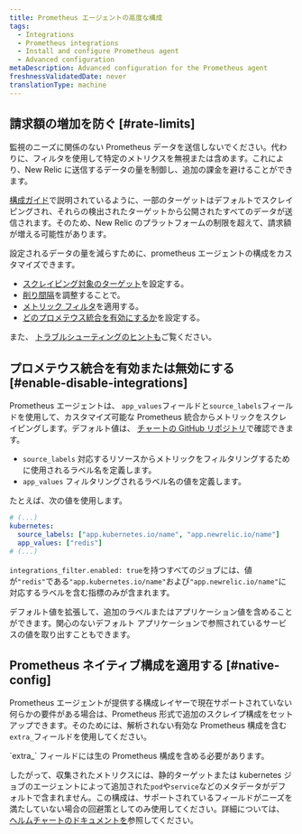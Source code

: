 ```yaml
---
title: Prometheus エージェントの高度な構成
tags:
  - Integrations
  - Prometheus integrations
  - Install and configure Prometheus agent
  - Advanced configuration
metaDescription: Advanced configuration for the Prometheus agent
freshnessValidatedDate: never
translationType: machine
---
```


## 請求額の増加を防ぐ [#rate-limits]

監視のニーズに関係のない Prometheus データを送信しないでください。代わりに、フィルタを使用して特定のメトリクスを無視または含めます。これにより、New Relic に送信するデータの量を制御し、追加の課金を避けることができます。

[構成ガイド](/docs/infrastructure/prometheus-integrations/install-configure-prometheus-agent/setup-prometheus-agent)で説明されているように、一部のターゲットはデフォルトでスクレイピングされ、それらの検出されたターゲットから公開されたすべてのデータが送信されます。そのため、New Relic のプラットフォームの制限を超えて、請求額が増える可能性があります。

設定されるデータの量を減らすために、prometheus エージェントの構成をカスタマイズできます。

* [スクレイピング対象のターゲット](/docs/infrastructure/prometheus-integrations/install-configure-prometheus-agent/setup-prometheus-agent#scrape-prometheus-integrations)を設定する。
* [削り間隔](/docs/infrastructure/prometheus-integrations/install-configure-prometheus-agent/setup-prometheus-agent#target-scrape-interval)を調整することで。
* [メトリック フィルタ](/docs/infrastructure/prometheus-integrations/install-configure-prometheus-agent/setup-prometheus-agent#drop-keep-metrics)を適用する。
* [どのプロメテウス統合を有効にするか](/docs/infrastructure/prometheus-integrations/install-configure-prometheus-agent/advanced-configuration#enable-disable-integrations)を設定する。

また、 [トラブルシューティングのヒントも](/docs/infrastructure/prometheus-integrations/install-configure-prometheus-agent/troubleshooting-guide)ご覧ください。

## プロメテウス統合を有効または無効にする [#enable-disable-integrations]

Prometheus エージェントは、 `app_values`フィールドと`source_labels`フィールドを使用して、カスタマイズ可能な Prometheus 統合からメトリックをスクレイピングします。デフォルト値は、 [チャートの GitHub リポジトリ](https://github.com/newrelic/newrelic-prometheus-configurator/blob/main/charts/newrelic-prometheus-agent/values.yaml)で確認できます。

* `source_labels` 対応するリソースからメトリックをフィルタリングするために使用されるラベル名を定義します。
* `app_values` フィルタリングされるラベル名の値を定義します。

たとえば、次の値を使用します。

```yaml
# (...)
kubernetes:
  source_labels: ["app.kubernetes.io/name", "app.newrelic.io/name"]
  app_values: ["redis"]
# (...)
```

`integrations_filter.enabled: true`を持つすべてのジョブには、値が`"redis"`である`"app.kubernetes.io/name"`および`"app.newrelic.io/name"`に対応するラベルを含む指標のみが含まれます。

デフォルト値を拡張して、追加のラベルまたはアプリケーション値を含めることができます。関心のないデフォルト アプリケーションで参照されているサービスの値を取り出すこともできます。

## Prometheus ネイティブ構成を適用する [#native-config]

Prometheus エージェントが提供する構成レイヤーで現在サポートされていない何らかの要件がある場合は、Prometheus 形式で追加のスクレイプ構成をセットアップできます。そのためには、解析されない有効な Prometheus 構成を含む`extra_`フィールドを使用してください。

<Callout variant="important">
  `extra_` フィールドには生の Prometheus 構成を含める必要があります。
</Callout>

したがって、収集されたメトリクスには、静的ターゲットまたは kubernetes ジョブのエージェントによって追加された`pod`や`service`などのメタデータがデフォルトで含まれません。この構成は、サポートされているフィールドがニーズを満たしていない場合の回避策としてのみ使用してください。詳細については、 [ヘルムチャートのドキュメントを](https://github.com/newrelic/newrelic-prometheus-configurator/blob/main/charts/newrelic-prometheus-agent/README.md)参照してください。
